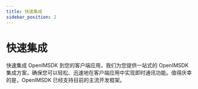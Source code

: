 ```yaml
---
title: 快速集成
sidebar_position: 2
---
```


# 快速集成

快速集成 OpenIMSDK 到您的客户端应用，我们为您提供一站式的 OpenIMSDK 集成方案，确保您可以轻松、迅速地在客户端应用中实现即时通讯功能。值得庆幸的是，OpenIMSDK 已经支持目前的主流开发框架。

<CardSection id="Integrated">

 <Card
    title="iOS"
    to="/sdks/quickstart/ios"
  />
  <Card
    title="Android"
    to="/sdks/quickstart/android"
  />
 
  <Card
    title="Flutter"
    to="/sdks/quickstart/flutter"
  />
  <Card
    title="React Native"
    to="/sdks/quickstart/reactNative"
  />
 
  <Card
    title="Browser"
    to="/sdks/quickstart/browser"
  />
   <Card
    title="uni-app"
    to="/sdks/quickstart/uniapp"
  />
  <Card
    title="Mini Program"
    to="/sdks/quickstart/miniProgram"
  />
</CardSection>
